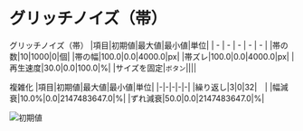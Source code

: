 # グリッチノイズ（帯）

グリッチノイズ（帯）
|項目|初期値|最大値|最小値|単位|
| - | - | - | - | - |
|帯の数|10|1000|0|個|
|帯の幅|100.0|0.0|4000.0|px|
|帯ズレ|100.0|0.0|4000.0|px|
|再生速度|30.0|0.0|100.0|%|
|サイズを固定|`ボタン`||||

複雑化
|項目|初期値|最大値|最小値|単位|
|-|-|-|-|-|
|繰り返し|3|0|32|　|
|幅減衰|10.0%|0.0|2147483647.0|%|
|ずれ減衰|50.0|0.0|2147483647.0|%|

![初期値](/assets/effects/アニメーション/グリッチノイズ（帯）/初期値.png)